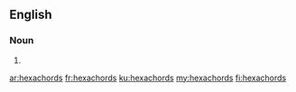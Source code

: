 ==English==

===Noun===
{{head|en|plural}}

# {{plural of|hexachord|lang=en}}

[[ar:hexachords]]
[[fr:hexachords]]
[[ku:hexachords]]
[[my:hexachords]]
[[fi:hexachords]]